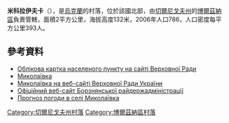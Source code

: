 {{coord|51|13|31|N|32|33|32|E|scale:100000|display=title}}

'''米科拉伊夫卡'''（{{lang-uk|Миколаївка}}），是[[烏克蘭|烏克蘭]]的村落，位於該國北部，由[[切爾尼戈夫州|切爾尼戈夫州]]的[[博爾茲納區|博爾茲納區]]負責管轄，面積2平方公里，海拔高度132米，2006年人口786，人口密度每平方公里393人。

==參考資料==
* [http://w1.c1.rada.gov.ua/pls/z7503/A005?rdat1=20.07.2012&rf7571=39709 Облікова картка населеного пункту на сайті Верховної Ради]
* [http://w1.c1.rada.gov.ua/pls/z7503/A005?rdat1=20.07.2012&rf7571=39709 Миколаївка]
* [http://w1.c1.rada.gov.ua/pls/z7503/A005?rdat1=20.07.2012&rf7571=39709 Миколаївка на веб-сайті Верховної Ради України]
* [http://borzadm.cg.gov.ua/ Офіційний веб-сайт Борзнянської райдержадміністрації] {{Wayback|url=http://borzadm.cg.gov.ua/ |date=20140223172758 }}
* [http://weather.in.ua/ua/chernigovskaja/15557 Прогноз погоди в селі Миколаївка] {{Wayback|url=http://weather.in.ua/ua/chernigovskaja/15557 |date=20160305065350 }}

[[Category:切爾尼戈夫州村落|Category:切爾尼戈夫州村落]]
[[Category:博爾茲納區村落|Category:博爾茲納區村落]]


{{Chernihiv-geo-stub}}